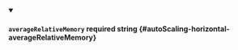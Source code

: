 
<details className="config-field" data-expandable="false" open>
<summary>

#### `averageRelativeMemory` <span className="config-field-required" data-required="false">required</span> <span className="config-field-type">string</span> <span className="config-field-default"></span> <span className="config-field-enum"></span> {#autoScaling-horizontal-averageRelativeMemory}



</summary>



</details>
